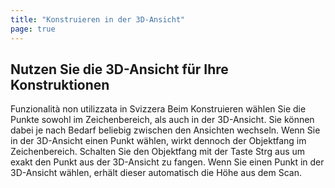 ```yaml
---
title: "Konstruieren in der 3D-Ansicht"
page: true
---
```

## Nutzen Sie die 3D-Ansicht f&#252;r Ihre Konstruktionen
<Success>
 <Bold> Funzionalit&#224; non utilizzata in Svizzera </Bold> 
</Success>

<GeoMapper>
Beim Konstruieren w&#228;hlen Sie die Punkte sowohl im Zeichenbereich, als auch in der 3D-Ansicht. Sie k&#246;nnen dabei je nach Bedarf beliebig zwischen den Ansichten wechseln.

<Success>
Wenn Sie in der 3D-Ansicht einen Punkt w&#228;hlen, wirkt dennoch der Objektfang im Zeichenbereich. Schalten Sie den Objektfang mit der Taste  <Border>Strg</Border>  aus um exakt den Punkt aus der 3D-Ansicht zu fangen.
</Success>


<Success>
Wenn Sie einen Punkt in der 3D-Ansicht w&#228;hlen, erh&#228;lt dieser automatisch die H&#246;he aus dem Scan.
</Success>
</GeoMapper>
